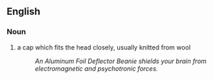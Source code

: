==English==
===Noun===
#a cap which fits the head closely, usually knitted from wool
#:''An Aluminum Foil Deflector Beanie shields your brain from electromagnetic and psychotronic forces.''